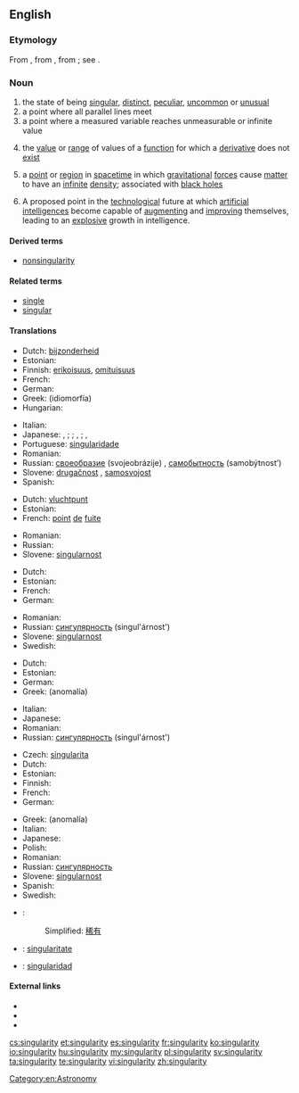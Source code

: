 {{wikipedia}}
==English==

===Etymology===
From {{etyl|fro}} {{term|singularite}}, from {{etyl|LL.}} {{term|singularitas||singleness}}, from {{etyl|la}} {{term|singularis|lang=la||single}}; see {{term|singular}}.

===Noun===
{{en-noun|singularities}}

# the state of being [[singular]], [[distinct]], [[peculiar]], [[uncommon]] or [[unusual]]
# a point where all parallel lines meet
# a point where a measured variable reaches unmeasurable or infinite value
# {{mathematics}} the [[value]] or [[range]] of values of a [[function]] for which a [[derivative]] does not [[exist]]
# {{physics}} a [[point]] or [[region]] in [[spacetime]] in which [[gravitational]] [[force]]s cause [[matter]] to have an [[infinite]] [[density]]; associated with [[black hole]]s
# A proposed point in the [[technological]] future at which [[artificial intelligence]]s become capable of [[augment]]ing and [[improve|improving]] themselves, leading to an [[explosive]] growth in intelligence.

====Derived terms====
* [[nonsingularity]]

====Related terms====
* [[single]]
* [[singular]]

====Translations====
{{trans-top|peculiar state or occurrence}}
* Dutch: [[bijzonderheid]] {{f}}
* Estonian: {{t|et|singulaarsus}}
* Finnish: [[erikoisuus]], [[omituisuus]]
* French: {{t+|fr|singularité|f}}
* German: {{t+|de|Eigenheit|f}}
* Greek: {{t|el|ιδιομορφία|f}} (idiomorfía)
* Hungarian: {{t|hu|szingularitás}}
{{trans-mid}}
* Italian: {{t-|it|singolarità|f}}
* Japanese: {{qualifier|singular}} {{t|ja|単独性|tr=tandokusē}}, {{t|ja|単一性|tr=tan'itsusē}}; {{qualifier|uncommon}} {{t|ja|特異性|tr=tokuisē}}; {{qualifier|odd}} {{t+|ja|奇妙|tr=kimyō}}, {{t-|ja|風変わり|tr=fūgawari}}; {{qualifier|supremely rare}} {{t+|ja|非凡|tr=hibon}}, {{t-|ja|希有|tr=keu}}
* Portuguese: [[singularidade]] {{f}}
* Romanian: {{t|ro|singularitate|f}}
* Russian: [[своеобразие]] (svojeobrázije) {{n}}, [[самобытность]] (samobýtnost’) {{f}}
* Slovene: [[drugačnost]] {{f}}, [[samosvojost]] {{f}}
* Spanish: {{t|es|singularidad|f}}
{{trans-bottom}}

{{trans-top|point where all lines meet}}
* Dutch: [[vluchtpunt]] {{n}}
* Estonian: {{t|et|singulaarsus}}
* French: [[point]] {{m}} [[de]] [[fuite]]
{{trans-mid}}
* Romanian: {{t|ro|punct de întâlnire|n}}
* Russian: {{t+|ru|сингулярность|f|tr=singul'árnost'}}
* Slovene: [[singularnost]] {{f}}
{{trans-bottom}}

{{trans-top|point where infinite value is reached}}
* Dutch: {{t-|nl|singulariteit|f}}
* Estonian: {{t|et|singulaarsus}}
* French: {{t+|fr|singularité|f}}
* German: {{t+|de|Singularität|f}}
{{trans-mid}}
* Romanian: {{t|ro|singularitate|f}}
* Russian: [[сингулярность]] (singul'árnost') {{f}}
* Slovene: [[singularnost]] {{f}}
* Swedish: {{t|sv|singularitet|c}}
{{trans-bottom}}

{{trans-top|mathematics: value for which a derivative does not exist}}
* Dutch: {{t-|nl|singulariteit|f}}
* Estonian: {{t|et|singulaarsus}}
* German: {{t+|de|Singularität|f}}
* Greek: {{t+|el|ανωμαλία|f}} (anomalía)
{{trans-mid}}
* Italian: {{t-|it|singolarità|f}}
* Japanese: {{t|ja|特異点|tr=tokuiten}}
* Romanian: {{t|ro|singularitate|f}}
* Russian: [[сингулярность]] (singul'árnost') {{f}}
{{trans-bottom}}

{{trans-top|physics: point of infinite density}}
* Czech: [[singularita]] {{f}}
* Dutch: {{t-|nl|singulariteit|f}}
* Estonian: {{t|et|singulaarsus}}
* Finnish: {{t-|fi|singulariteetti}}
* French: {{t+|fr|singularité|f}}
* German: {{t+|de|Singularität|f}}
{{trans-mid}}
* Greek: {{t+|el|ανωμαλία|f}} (anomalía)
* Italian: {{t-|it|singolarità|f}}
* Japanese: {{t|ja|特異点|tr=tokuiten}}
* Polish: {{t|pl|osobliwość|f}}
* Romanian: {{t|ro|singularitate|f}}
* Russian: [[сингулярность]]
* Slovene: [[singularnost]] {{f}}
* Spanish: {{t|es|singularidad|f}}
* Swedish: {{t|sv|singularitet|c}}
{{trans-bottom}}

{{checktrans-top}}
* {{ttbc|zh}}:
*: Simplified: [[稀有]]
* {{ttbc|ia}}: [[singularitate]]
* {{ttbc|es}}: [[singularidad]] {{f}}
{{trans-bottom}}

====External links====
* {{R:Webster 1913}}
* {{R:Century 1911}}
* {{R:OneLook}}

[[Category:en:Astronomy]]

[[cs:singularity]]
[[et:singularity]]
[[es:singularity]]
[[fr:singularity]]
[[ko:singularity]]
[[io:singularity]]
[[hu:singularity]]
[[my:singularity]]
[[pl:singularity]]
[[sv:singularity]]
[[ta:singularity]]
[[te:singularity]]
[[vi:singularity]]
[[zh:singularity]]